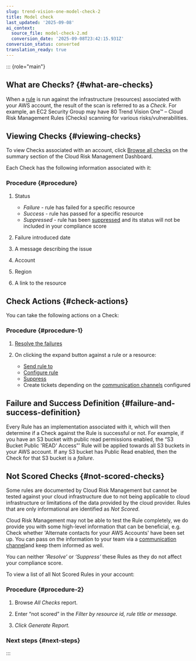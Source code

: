```yaml
---
slug: trend-vision-one-model-check-2
title: Model check
last_updated: '2025-09-08'
ai_context:
  source_file: model-check-2.md
  conversion_date: '2025-09-08T23:42:15.931Z'
conversion_status: converted
translation_ready: true
---
```


::: {role="main"}
## What are Checks? {#what-are-checks}

When a [rule](introduction-rules.mdx) is run against the infrastructure (resources) associated with your AWS account, the result of the scan is referred to as a *Check*. For example, an EC2 Security Group may have 80 Trend Vision One™ – Cloud Risk Management Rules (Checks) scanning for various risks/vulnerabilities.

## Viewing Checks {#viewing-checks}

To view Checks associated with an account, click [Browse all checks](all-checks-report.mdx) on the summary section of the Cloud Risk Management Dashboard.

Each Check has the following information associated with it:

### Procedure {#procedure}

1.  Status

    - *Failure* - rule has failed for a specific resource
    - *Success* - rule has passed for a specific resource
    - *Suppressed* - rule has been [suppressed](rules-suppress-check.mdx) and its status will not be included in your compliance score

2.  Failure introduced date

3.  A message describing the issue

4.  Account

5.  Region

6.  A link to the resource

## Check Actions {#check-actions}

You can take the following actions on a Check:

### Procedure {#procedure-1}

1.  [Resolve the failures](failed-check-resolution.mdx)

2.  On clicking the expand button against a rule or a resource:

    - [Send rule to](send-rule.mdx)
    - [Configure rule](rules-configuration.mdx)
    - [Suppress](rules-suppress-check.mdx)
    - Create tickets depending on the [communication channels](communication-integrations.mdx) configured

## Failure and Success Definition {#failure-and-success-definition}

Every Rule has an implementation associated with it, which will then determine if a Check against the Rule is successful or not. For example, if you have an S3 bucket with public read permissions enabled, the “S3 Bucket Public 'READ' Access”’ Rule will be applied towards all S3 buckets in your AWS account. If any S3 bucket has Public Read enabled, then the Check for that S3 bucket is a *failure*.

## Not Scored Checks {#not-scored-checks}

Some rules are documented by Cloud Risk Management but cannot be tested against your cloud infrastructure due to not being applicable to cloud infrastructure or limitations of the data provided by the cloud provider. Rules that are only informational are identified as *Not Scored*.

Cloud Risk Management may not be able to test the Rule completely, we do provide you with some high-level information that can be beneficial, e.g. Check whether 'Alternate contacts for your AWS Accounts' have been set up. You can pass on the information to your team via a [communication channel](communication-integrations.mdx)and keep them informed as well.

You can neither *‘Resolve’* or *‘Suppress’* these Rules as they do not affect your compliance score.

To view a list of all Not Scored Rules in your account:

### Procedure {#procedure-2}

1.  Browse *All Checks* report.

2.  Enter “not scored” in the *Filter by resource id, rule title or message.*

3.  *Click Generate Report.*

### Next steps {#next-steps}
:::
